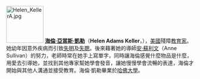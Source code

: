 [[File:Helen_KellerA.jpg|100px]]
'''[[海倫·亞當斯·凱勒|海倫·亞當斯·凱勒]]'''（'''Helen Adams Keller'''，{{bd|1880年|6月27日|1968年|6月1日|catIdx=K}}），[[美國|美國]]殘障[[教育家|教育家]]。她幼年因意外疾病而引致[[失明|失明]]及[[失聰|失聰]]。後來藉著她的導師[[安·蘇利文|安·蘇利文]]（Anne Sullivan）的努力，老師時常在她手上寫單字，同時讓海倫感覺什麼物品是什麼，用愛去引導她，並找到其他專家幫她學會發音，讓她慢慢學會流暢的表達，海倫才開始與其他人溝通並接受教育。海倫·凱勒畢業於[[哈佛大學|哈佛大學]]。